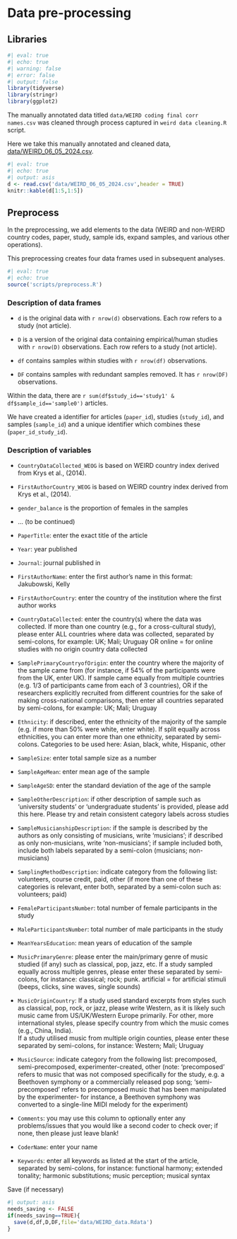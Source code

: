 # Data pre-processing

## Libraries

```r
#| eval: true
#| echo: true
#| warning: false
#| error: false
#| output: false
library(tidyverse)
library(stringr)
library(ggplot2)
```

The manually annotated data titled `data/WEIRD coding final corr names.csv` was cleaned through process captured in `weird data cleaning.R` script.

Here we take this manually annotated and cleaned data, [data/WEIRD_06_05_2024.csv](`data/WEIRD_06_05_2024.csv`). 

```r
#| eval: true
#| echo: true
#| output: asis
d <- read.csv('data/WEIRD_06_05_2024.csv',header = TRUE)
knitr::kable(d[1:5,1:5])
```

## Preprocess

In the preprocessing, we add elements to the data (WEIRD and non-WEIRD country codes, paper, study, sample ids, expand samples, and various other operations).

This preprocessing creates four data frames used in subsequent analyses.

```r
#| eval: true
#| echo: true
source('scripts/preprocess.R')
```

### Description of data frames

* `d` is the original data with `r nrow(d)` observations. Each row refers to a study (not article).

* `D` is a version of the original data containing empirical/human studies with `r nrow(D)` observations. Each row refers to a study (not article).

* `df` contains samples within studies with `r nrow(df)` observations.

* `DF` contains samples with redundant samples removed. It has `r nrow(DF)` observations.

Within the data, there are `r sum(df$study_id=='study1' & df$sample_id=='sample0')` articles.

We have created a identifier for articles (`paper_id`), studies (`study_id`), and samples (`sample_id`) and a unique identifier which combines these (`paper_id_study_id`).

### Description of variables

* `CountryDataCollected_WEOG` is based on WEIRD country index derived from Krys et al., (2014).
* `FirstAuthorCountry_WEOG` is based on WEIRD country index derived from Krys et al., (2014).
* `gender_balance` is the proportion of females in the samples
* ... (to be continued)

* `PaperTitle`: enter the exact title of the article 
* `Year`: year published 
* `Journal`: journal published in 
* `FirstAuthorName`: enter the first author’s name in this format: Jakubowski, Kelly 
* `FirstAuthorCountry`: enter the country of the institution where the first author works 
 
* `CountryDataCollected`: enter the country(s) where the data was collected. If more than one country (e.g., for a cross-cultural study), please enter ALL countries where data was collected, separated by semi-colons, for example: UK; Mali; Uruguay 
OR online = for online studies with no origin country data collected 
 
* `SamplePrimaryCountryofOrigin`: enter the country where the majority of the sample came from (for instance, if 54% of the participants were from the UK, enter UK). If sample came equally from multiple countries (e.g. 1/3 of participants came from each of 3 countries), OR if the researchers explicitly recruited from different countries for the sake of making cross-national comparisons, then enter all countries separated by semi-colons, for example: UK; Mali; Uruguay  
* `Ethnicity`: if described, enter the ethnicity of the majority of the sample (e.g. if more than 50% were white, enter white). If split equally across ethnicities, you can enter more than one ethnicity, separated by semi-colons. Categories to be used here: Asian, black, white, Hispanic, other 
* `SampleSize`: enter total sample size as a number 
* `SampleAgeMean`: enter mean age of the sample 
* `SampleAgeSD`: enter the standard deviation of the age of the sample 
* `SampleOtherDescription`: if other description of sample such as ‘university students’ or ‘undergraduate students’ is provided, please add this here. Please try and retain consistent category labels across studies 
 
* `SampleMusicianshipDescription`: if the sample is described by the authors as only consisting of musicians, write ‘musicians’; if described as only non-musicians, write ‘non-musicians’; if sample included both, include both labels separated by a semi-colon (musicians; non-musicians) 
  
* `SamplingMethodDescription`: indicate category from the following list: volunteers, course credit, paid, other (if more than one of these categories is relevant, enter both, separated by a semi-colon such as: volunteers; paid) 
* `FemaleParticipantsNumber`: total number of female participants in the study 
* `MaleParticipantsNumber`: total number of male participants in the study   
* `MeanYearsEducation`: mean years of education of the sample 
* `MusicPrimaryGenre`: please enter the main/primary genre of music studied (if any) such as classical, pop, jazz, etc. If a study sampled equally across multiple genres, please enter these separated by semi-colons, for instance: classical; rock; punk. artificial = for artificial stimuli (beeps, clicks, sine waves, single sounds) 
* `MusicOriginCountry`: If a study used standard excerpts from styles such as classical, pop, rock, or jazz, please write Western, as it is likely such music came from US/UK/Western Europe primarily. For other, more international styles, please specify country from which the music comes (e.g., China, India).  
If a study utilised music from multiple origin counties, please enter these separated by semi-colons, for instance: Western; Mali; Uruguay 
  
* `MusicSource`: indicate category from the following list: precomposed, semi-precomposed, experimenter-created, other (note: ‘precomposed’ refers to music that was not composed specifically for the study, e.g. a Beethoven symphony or a commercially released pop song; ‘semi-precomposed’ refers to precomposed music that has been manipulated by the experimenter- for instance, a Beethoven symphony was converted to a single-line MIDI melody for the experiment) 
  
* `Comments`: you may use this column to optionally enter any problems/issues that you would like a second coder to check over; if none, then please just leave blank! 
  
* `CoderName`: enter your name 
  
* `Keywords`: enter all keywords as listed at the start of the article, separated by semi-colons, for instance: functional harmony; extended tonality; harmonic substitutions; music perception; musical syntax 


Save (if necessary)

```r
#| output: asis
needs_saving <- FALSE
if(needs_saving==TRUE){
  save(d,df,D,DF,file='data/WEIRD_data.Rdata')
}
```

